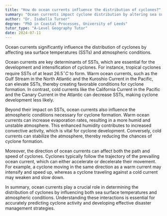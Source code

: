 ```yaml
---
title: "How do ocean currents influence the distribution of cyclones?"
summary: "Ocean currents impact cyclone distribution by altering sea surface temperatures and atmospheric conditions, which play crucial roles in cyclone formation and intensity."
author: "Dr. Isabella Turner"
degree: "PhD in Coastal Processes, University of Leeds"
tutor_type: "A-Level Geography Tutor"
date: 2024-07-11
---
```


Ocean currents significantly influence the distribution of cyclones by affecting sea surface temperatures (SSTs) and atmospheric conditions.

Ocean currents are key determinants of SSTs, which are essential for the development and intensification of cyclones. For instance, tropical cyclones require SSTs of at least $26.5^\circ C$ to form. Warm ocean currents, such as the Gulf Stream in the North Atlantic and the Kuroshio Current in the Pacific, can elevate SSTs, thereby creating favorable conditions for cyclone formation. In contrast, cold currents like the California Current in the Pacific and the Canary Current in the Atlantic can decrease SSTs, making cyclone development less likely.

Beyond their impact on SSTs, ocean currents also influence the atmospheric conditions necessary for cyclone formation. Warm ocean currents can increase evaporation rates, resulting in a more humid and unstable atmosphere. This enhanced humidity contributes to increased convective activity, which is vital for cyclone development. Conversely, cold currents can stabilize the atmosphere, thereby reducing the chances of cyclone formation.

Moreover, the direction of ocean currents can affect both the path and speed of cyclones. Cyclones typically follow the trajectory of the prevailing ocean current, which can either accelerate or decelerate their movement. For example, a cyclone moving in the same direction as a warm current may intensify and speed up, whereas a cyclone traveling against a cold current may weaken and slow down.

In summary, ocean currents play a crucial role in determining the distribution of cyclones by influencing both sea surface temperatures and atmospheric conditions. Understanding these interactions is essential for accurately predicting cyclone activity and developing effective disaster management strategies.
    